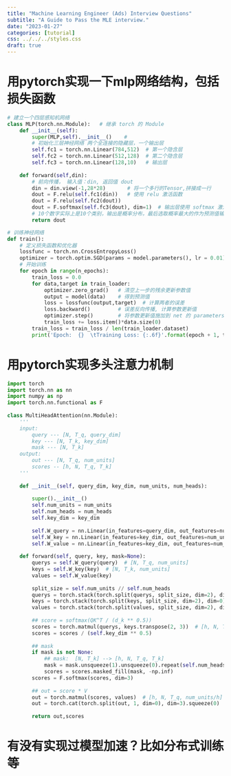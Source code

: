 ```yaml
---
title: "Machine Learning Engineer (Ads) Interview Questions"
subtitle: "A Guide to Pass the MLE interview."
date: "2023-01-27"
categories: [tutorial]
css: ../../../styles.css
draft: true
---
```


# 用pytorch实现一下mlp网络结构，包括损失函数

```python
# 建立一个四层感知机网络
class MLP(torch.nn.Module):   # 继承 torch 的 Module
    def __init__(self):
        super(MLP,self).__init__()    # 
        # 初始化三层神经网络 两个全连接的隐藏层，一个输出层
        self.fc1 = torch.nn.Linear(784,512)  # 第一个隐含层  
        self.fc2 = torch.nn.Linear(512,128)  # 第二个隐含层
        self.fc3 = torch.nn.Linear(128,10)   # 输出层
        
    def forward(self,din):
        # 前向传播， 输入值：din, 返回值 dout
        din = din.view(-1,28*28)       # 将一个多行的Tensor,拼接成一行
        dout = F.relu(self.fc1(din))   # 使用 relu 激活函数
        dout = F.relu(self.fc2(dout))
        dout = F.softmax(self.fc3(dout), dim=1)  # 输出层使用 softmax 激活函数
        # 10个数字实际上是10个类别，输出是概率分布，最后选取概率最大的作为预测值输出
        return dout

# 训练神经网络
def train():
    # 定义损失函数和优化器
    lossfunc = torch.nn.CrossEntropyLoss()
    optimizer = torch.optim.SGD(params = model.parameters(), lr = 0.01)
    # 开始训练
    for epoch in range(n_epochs):
        train_loss = 0.0
        for data,target in train_loader:
            optimizer.zero_grad()   # 清空上一步的残余更新参数值
            output = model(data)    # 得到预测值
            loss = lossfunc(output,target)  # 计算两者的误差
            loss.backward()         # 误差反向传播, 计算参数更新值
            optimizer.step()        # 将参数更新值施加到 net 的 parameters 上
            train_loss += loss.item()*data.size(0)
        train_loss = train_loss / len(train_loader.dataset)
        print('Epoch:  {}  \tTraining Loss: {:.6f}'.format(epoch + 1, train_loss))


```

# 用pytorch实现多头注意力机制

```python
import torch
import torch.nn as nn
import numpy as np
import torch.nn.functional as F
 
class MultiHeadAttention(nn.Module):
    '''
    input:
        query --- [N, T_q, query_dim] 
        key --- [N, T_k, key_dim]
        mask --- [N, T_k]
    output:
        out --- [N, T_q, num_units]
        scores -- [h, N, T_q, T_k]
    '''
 
    def __init__(self, query_dim, key_dim, num_units, num_heads):
 
        super().__init__()
        self.num_units = num_units
        self.num_heads = num_heads
        self.key_dim = key_dim
 
        self.W_query = nn.Linear(in_features=query_dim, out_features=num_units, bias=False)
        self.W_key = nn.Linear(in_features=key_dim, out_features=num_units, bias=False)
        self.W_value = nn.Linear(in_features=key_dim, out_features=num_units, bias=False)
 
    def forward(self, query, key, mask=None):
        querys = self.W_query(query)  # [N, T_q, num_units]
        keys = self.W_key(key)  # [N, T_k, num_units]
        values = self.W_value(key)
 
        split_size = self.num_units // self.num_heads
        querys = torch.stack(torch.split(querys, split_size, dim=2), dim=0)  # [h, N, T_q, num_units/h]
        keys = torch.stack(torch.split(keys, split_size, dim=2), dim=0)  # [h, N, T_k, num_units/h]
        values = torch.stack(torch.split(values, split_size, dim=2), dim=0)  # [h, N, T_k, num_units/h]
 
        ## score = softmax(QK^T / (d_k ** 0.5))
        scores = torch.matmul(querys, keys.transpose(2, 3))  # [h, N, T_q, T_k]
        scores = scores / (self.key_dim ** 0.5)
 
        ## mask
        if mask is not None:
            ## mask:  [N, T_k] --> [h, N, T_q, T_k]
            mask = mask.unsqueeze(1).unsqueeze(0).repeat(self.num_heads,1,querys.shape[2],1)
            scores = scores.masked_fill(mask, -np.inf)
        scores = F.softmax(scores, dim=3)
 
        ## out = score * V
        out = torch.matmul(scores, values)  # [h, N, T_q, num_units/h]
        out = torch.cat(torch.split(out, 1, dim=0), dim=3).squeeze(0)  # [N, T_q, num_units]
 
        return out,scores

```

# 有没有实现过模型加速？比如分布式训练等
